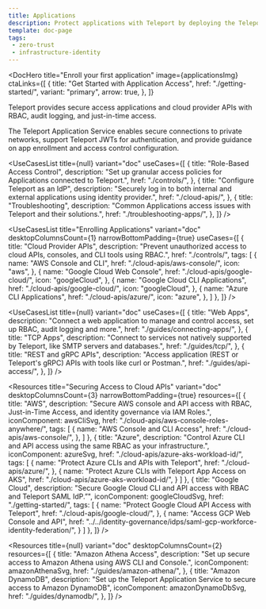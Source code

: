 ```yaml
---
title: Applications
description: Protect applications with Teleport by deploying the Teleport Application Service.
template: doc-page
tags:
 - zero-trust
 - infrastructure-identity
---
```




<DocHero
  title="Enroll your first application"
  image={applicationsImg}
  ctaLinks={[
    {
      title: "Get Started with Application Access",
      href: "./getting-started/",
      variant: "primary",
      arrow: true,
    },
  ]}
>
Teleport provides secure access applications and cloud provider APIs with RBAC, audit logging, and just-in-time access. 

The Teleport Application Service enables secure connections to private networks, support Teleport JWTs for authentication, and provide guidance on app enrollment and access control configuration.
</DocHero>

<UseCasesList
  title={null}
  variant="doc"
  useCases={[
    {
      title: "Role-Based Access Control",
      description: "Set up granular access policies for Applications connected to Teleport.",
      href: "./controls/",
    }, 
    {
      title: "Configure Teleport as an IdP",
      description: "Securely log in to both internal and external applications using identity provider.",
      href: "./cloud-apis/",
    },
    {
      title: "Troubleshooting",
      description: "Common Applications access issues with Teleport and their solutions.",
      href: "./troubleshooting-apps/",
    },
  ]}
/>

<UseCasesList
  title="Enrolling Applications"
  variant="doc"
  desktopColumnsCount={1}
  narrowBottomPadding={true}
  useCases={[
    {
      title: "Cloud Provider APIs",
      description: "Prevent unauthorized access to cloud APIs, consoles, and CLI tools using RBAC.",
      href: "./controls/",
      tags: [
        {
          name: "AWS Console and CLI",
          href: "./cloud-apis/aws-console/",
          icon: "aws",
        },
        {
          name: "Google Cloud Web Console",
          href: "./cloud-apis/google-cloud/",
          icon: "googleCloud",
        },
        {
          name: "Google Cloud CLI Applications",
          href: "./cloud-apis/google-cloud/",
          icon: "googleCloud",
        },
       {
          name: "Azure CLI Applications",
          href: "./cloud-apis/azure/",
          icon: "azure",
        },
      ]
    },
  ]}
/>

<UseCasesList
  title={null}
  variant="doc"
  useCases={[
    {
      title: "Web Apps",
      description: "Connect a web application to manage and control access, set up RBAC, audit logging and more.",
      href: "./guides/connecting-apps/",
    }, 
    {
      title: "TCP Apps",
      description: "Connect to services not natively supported by Teleport, like SMTP servers and databases.",
      href: "./guides/tcp/",
    },
    {
      title: "REST and gRPC APIs",
      description: "Access application (REST or Teleport's gRPC) APIs with tools like curl or Postman.",
      href: "./guides/api-access/",
    },
  ]}
/>

<Resources
  title="Securing Access to Cloud APIs"
  variant="doc"
  desktopColumnsCount={3}
  narrowBottomPadding={true}
  resources={[
    {
      title: "AWS",
      description: "Secure AWS console and API access with RBAC, Just-in-Time Access, and identity governance via IAM Roles.",
      iconComponent: awsCliSvg,
      href: "./cloud-apis/aws-console-roles-anywhere/",
      tags: [
        {
          name: "AWS Console and CLI Access",
          href: "./cloud-apis/aws-console/",
        },
      ]
    },
    {
      title: "Azure",
      description: "Control Azure CLI and API access using the same RBAC as your infrastructure.",
      iconComponent: azureSvg,
      href: "./cloud-apis/azure-aks-workload-id/",
      tags: [
        {
          name: "Protect Azure CLIs and APIs with Teleport",
          href: "./cloud-apis/azure/",
        },
        {
          name: "Protect Azure CLIs with Teleport App Access on AKS",
          href: "./cloud-apis/azure-aks-workload-id/", 
        }
      ]
    },
    {
      title: "Google Cloud",
      description: "Secure Google Cloud CLI and API access with RBAC and Teleport SAML IdP.”",
      iconComponent: googleCloudSvg,
      href: "./getting-started/",
      tags: [
        {
          name: "Protect Google Cloud API Access with Teleport",
          href: "./cloud-apis/google-cloud/",
        },
        {
          name: "Access GCP Web Console and API",
          href: "../../identity-governance/idps/saml-gcp-workforce-identity-federation/", 
        }
      ]
    },
  ]}
/>

<Resources
  title={null}
  variant="doc"
  desktopColumnsCount={2}
  resources={[
    {
      title: "Amazon Athena Access",
      description: "Set up secure access to Amazon Athena using AWS CLI and Console.",
      iconComponent: amazonAthenaSvg,
      href: "./guides/amazon-athena/",
    },
    {
      title: "Amazon DynamoDB",
      description: "Set up the Teleport Application Service to secure access to Amazon DynamoDB",
      iconComponent: amazonDynamoDbSvg,
      href: "./guides/dynamodb/",
    },
  ]}
/>